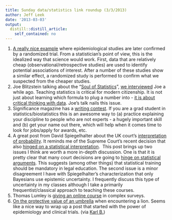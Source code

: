 ```yaml
---
title: Sunday data/statistics link roundup (3/3/2013)
author: Jeff Leek
date: '2013-03-03'
output:
  distill::distill_article:
    self_contained: no
---
```


  1. [A really nice example](http://www.nejm.org/doi/full/10.1056/NEJMoa1200303) where epidemiological studies are later confirmed by a randomized trial. From a statistician's point of view, this is the idealized way that science would work. First, data that are relatively cheap (observational/retrospective studies) are used to identify potential associations of interest. After a number of these studies show a similar effect, a randomized study is performed to confirm what we suspected from the cheaper studies.
  2. Joe Blitzstein talking about the "[Soul of Statistics](https://www.youtube.com/watch?feature=player_embedded&v=dzFf3r1yph8#)", [we interviewed](http://simplystatistics.org/2012/01/20/interview-with-joe-blitzstein/) Joe a while ago. Teaching statistics is critical for modern citizenship. It is not just about learning which formula to plug a number into - [it is about critical thinking with data](http://citizen-statistician.org/2013/03/02/wall-street-journal/). Joe's talk nails this issue.
  3. Significance magazine has a [writing contest](http://www.significancemagazine.org/details/webexclusive/4374981/Writing-with-Significance-Writing-competition-to-celebrate-the-International-Yea.html#.USSXc5Hslzc.twitter). If you are a grad student in statistics/biostatistics this is an awesome way to (a) practice explaining your discipline to people who are not experts - a hugely important skill and (b) get your name out there, which will help when it comes time to look for jobs/apply for awards, etc.
  4. A great post from David Spiegelhalter about the UK court's [interpretation of probability](http://understandinguncertainty.org/court-appeal-bans-bayesian-probability-and-sherlock-holmes). It reminds me of the Supreme Court's recent decision that also [hinged on a statistical interpretation](http://simplystatistics.org/2011/12/12/the-supreme-courts-interpretation-of-statistical/).  This post brings up two issues I think are worth a more in-depth discussion. One is that it is pretty clear that many court decisions are going to [hinge on statistical arguments](http://www.huffingtonpost.com/2013/03/02/john-roberts-voting-rights-act_n_2797127.html). This suggests (among other things) that statistical training should be mandatory in legal education. The second issue is a minor disagreement I have with Spiegelhalter's characterization that only Bayesians use epistemic uncertainty. I frequently discuss this type of uncertainty in my classes although I take a primarily frequentist/classical approach to teaching these courses.
  5. Thomas Lumley is [giving an online course](http://www.statistics.com/survey-r/) in complex surveys.
  6. [On the protective value of an umbrella](http://www.biostat.wisc.edu/~kbroman/refs/umbrellas_and_lions.pdf) when encountering a lion. Seems like a nice way to wrap up a post that started with the power of epidemiology and clinical trials. (via [Karl B.](https://twitter.com/kwbroman))

